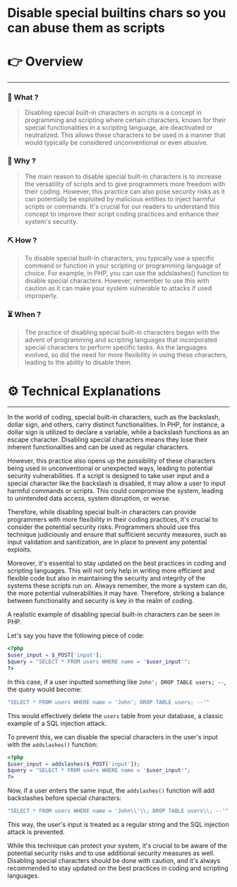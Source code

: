 # Disable special builtins chars so you can abuse them as scripts


# 👉 Overview

---

### 👀 What ?

> Disabling special built-in characters in scripts is a concept in programming and scripting where certain characters, known for their special functionalities in a scripting language, are deactivated or neutralized. This allows these characters to be used in a manner that would typically be considered unconventional or even abusive.
> 

### 🧐 Why ?

> The main reason to disable special built-in characters is to increase the versatility of scripts and to give programmers more freedom with their coding. However, this practice can also pose security risks as it can potentially be exploited by malicious entities to inject harmful scripts or commands. It's crucial for our readers to understand this concept to improve their script coding practices and enhance their system's security.
> 

### ⛏️ How ?

> To disable special built-in characters, you typically use a specific command or function in your scripting or programming language of choice. For example, in PHP, you can use the addslashes() function to disable special characters. However, remember to use this with caution as it can make your system vulnerable to attacks if used improperly.
> 

### ⏳ When ?

> The practice of disabling special built-in characters began with the advent of programming and scripting languages that incorporated special characters to perform specific tasks. As the languages evolved, so did the need for more flexibility in using these characters, leading to the ability to disable them.
> 

# ⚙️ Technical Explanations

---

In the world of coding, special built-in characters, such as the backslash, dollar sign, and others, carry distinct functionalities. In PHP, for instance, a dollar sign is utilized to declare a variable, while a backslash functions as an escape character. Disabling special characters means they lose their inherent functionalities and can be used as regular characters.

However, this practice also opens up the possibility of these characters being used in unconventional or unexpected ways, leading to potential security vulnerabilities. If a script is designed to take user input and a special character like the backslash is disabled, it may allow a user to input harmful commands or scripts. This could compromise the system, leading to unintended data access, system disruption, or worse.

Therefore, while disabling special built-in characters can provide programmers with more flexibility in their coding practices, it's crucial to consider the potential security risks. Programmers should use this technique judiciously and ensure that sufficient security measures, such as input validation and sanitization, are in place to prevent any potential exploits.

Moreover, it's essential to stay updated on the best practices in coding and scripting languages. This will not only help in writing more efficient and flexible code but also in maintaining the security and integrity of the systems these scripts run on. Always remember, the more a system can do, the more potential vulnerabilities it may have. Therefore, striking a balance between functionality and security is key in the realm of coding.

A realistic example of disabling special built-in characters can be seen in PHP.

Let's say you have the following piece of code:

```php
<?php
$user_input = $_POST['input'];
$query = "SELECT * FROM users WHERE name = '$user_input'";
?>

```

In this case, if a user inputted something like `John'; DROP TABLE users; --`, the query would become:

```php
"SELECT * FROM users WHERE name = 'John'; DROP TABLE users; --'"

```

This would effectively delete the `users` table from your database, a classic example of a SQL injection attack.

To prevent this, we can disable the special characters in the user's input with the `addslashes()` function:

```php
<?php
$user_input = addslashes($_POST['input']);
$query = "SELECT * FROM users WHERE name = '$user_input'";
?>

```

Now, if a user enters the same input, the `addslashes()` function will add backslashes before special characters:

```php
"SELECT * FROM users WHERE name = 'John\\'\\; DROP TABLE users\\; --'"

```

This way, the user's input is treated as a regular string and the SQL injection attack is prevented.

While this technique can protect your system, it's crucial to be aware of the potential security risks and to use additional security measures as well. Disabling special characters should be done with caution, and it's always recommended to stay updated on the best practices in coding and scripting languages.
